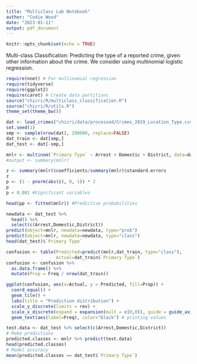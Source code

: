 ```yaml
---
title: "Multiclass Lab Notebook"
author: "Codie Wood"
date: "2023-01-11"
output: pdf_document
---
```


```r
knitr::opts_chunk$set(echo = TRUE)
```

Multi-class Classification: Predicting the type of a reported crime, given other information about the crime. We consider using multinomial logistic regression.

```r
require(nnet) # For multinomial regression
require(tidyverse)
require(ggplot2)
require(caret) # Create data partitions
source("chicri/R/multiclass_classification.R")
source("chicri/R/utils.R")
theme_set(theme_bw())
```


```r
dat <- load_crimes("chicri/data/processed/Crimes_2019_Location_Type.csv")
set.seed(1)
smp <- sample(nrow(dat), 200000, replace=FALSE)
dat_train <- dat[smp,]
dat_test <- dat[-smp,]
```

```r
mnlr <- multinom(`Primary Type` ~ Arrest + Domestic + District, data=dat_train)
#output <- summary(mnlr)
```

```r
z <- summary(mnlr)$coefficients/summary(mnlr)$standard.errors
z
p <- (1 - pnorm(abs(z), 0, 1)) * 2
p
p < 0.001 #Significant variables
```

```r
head(pp <- fitted(mnlr)) #Predictive probabilities
```


```r
newdata <- dat_test %>%
  head() %>%
  select(c(Arrest,Domestic,District))
predict(object=mnlr, newdata=newdata, type="prob")
predict(object=mnlr, newdata=newdata, type="class")
head(dat_test)$`Primary Type`
```

```r
confusion <- table(Predicted=predict(mnlr,dat_train, type="class"),
                   Actual=dat_train$`Primary Type`)
confusion <- confusion %>%
  as.data.frame() %>%
  mutate(Prop = Freq / nrow(dat_train))
```


```r
ggplot(confusion, aes(x=Actual, y = Predicted, fill=Prop)) +
  coord_equal() +
  geom_tile() +
  labs(title = "Prediction distribution") +
  scale_y_discrete(limits = rev) +
  scale_x_discrete(expand = expansion(mult = c(0,0)), guide = guide_axis(angle = 45)) +
  geom_text(aes(label=Freq), color="black") # printing values
```


```r
test.data <- dat_test %>% select(c(Arrest,Domestic,District))
# Make predictions
predicted.classes <- mnlr %>% predict(test.data)
head(predicted.classes)
# Model accuracy
mean(predicted.classes == dat_test$`Primary Type`)
```


